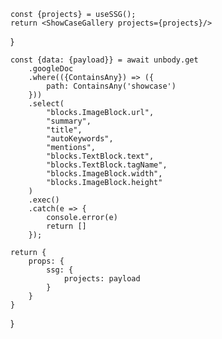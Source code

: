 



    const {projects} = useSSG();
    return <ShowCaseGallery projects={projects}/>
}

    const {data: {payload}} = await unbody.get
        .googleDoc
        .where(({ContainsAny}) => ({
            path: ContainsAny('showcase')
        }))
        .select(
            "blocks.ImageBlock.url",
            "summary",
            "title",
            "autoKeywords",
            "mentions",
            "blocks.TextBlock.text",
            "blocks.TextBlock.tagName",
            "blocks.ImageBlock.width",
            "blocks.ImageBlock.height"
        )
        .exec()
        .catch(e => {
            console.error(e)
            return []
        });

    return {
        props: {
            ssg: {
                projects: payload
            }
        }
    }
}


<ShowCase/>
